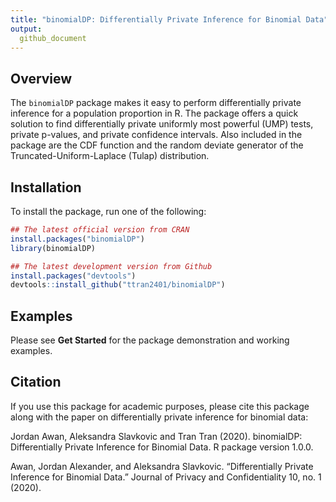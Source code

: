 ```yaml
---
title: "binomialDP: Differentially Private Inference for Binomial Data"
output: 
  github_document
---
```


## Overview

The `binomialDP` package makes it easy to perform differentially private
inference for a population proportion in R. The package offers a quick solution
to find differentially private uniformly most powerful (UMP) tests, private
p-values, and private confidence intervals. Also included in the package are the
CDF function and the random deviate generator of the Truncated-Uniform-Laplace
(Tulap) distribution.


## Installation

To install the package, run one of the following:

```r
## The latest official version from CRAN
install.packages("binomialDP")
library(binomialDP)

## The latest development version from Github
install.packages("devtools")
devtools::install_github("ttran2401/binomialDP")
```

## Examples

Please see **Get Started** for the package demonstration and working examples.

## Citation

If you use this package for academic purposes, please cite this package
along with the paper on differentially private inference for binomial
data:

Jordan Awan, Aleksandra Slavkovic and Tran Tran (2020). binomialDP:
Differentially Private Inference for Binomial Data. R package version 1.0.0.

Awan, Jordan Alexander, and Aleksandra Slavkovic. “Differentially Private
Inference for Binomial Data.” Journal of Privacy and Confidentiality 10, no. 1
(2020).
